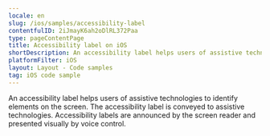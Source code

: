 ```yaml
---
locale: en
slug: /ios/samples/accessibility-label
contentfulID: 2iJmayK6ah2oDlRL372Paa
type: pageContentPage
title: Accessibility label on iOS
shortDescription: An accessibility label helps users of assistive technologies to identify elements on the screen.
platformFilter: iOS
layout: Layout - Code samples
tag: iOS code sample
---
```


An accessibility label helps users of assistive technologies to identify elements on the screen. The accessibility label is conveyed to assistive technologies. Accessibility labels are announced by the screen reader and presented visually by voice control.

<CodeSample id="accessibility-label" locale="en" platform="ios"/>